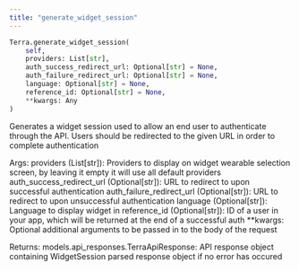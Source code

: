 ```yaml
---
title: "generate_widget_session"
---
```

```python python
Terra.generate_widget_session(
	self,
	providers: List[str],
	auth_success_redirect_url: Optional[str] = None,
	auth_failure_redirect_url: Optional[str] = None,
	language: Optional[str] = None,
	reference_id: Optional[str] = None,
	**kwargs: Any
)

```

Generates a widget session used to allow an end user to authenticate through the API. Users should be redirected to the given URL in order to complete authentication

Args: providers (List\[str\]): Providers to display on widget wearable selection screen, by leaving it empty it will use all default providers auth\_success\_redirect\_url (Optional\[str\]): URL to redirect to upon successful authentication auth\_failure\_redirect\_url (Optional\[str\]): URL to redirect to upon unsuccessful authentication language (Optional\[str\]): Language to display widget in reference\_id (Optional\[str\]): ID of a user in your app, which will be returned at the end of a successful auth \*\*kwargs: Optional additional arguments to be passed in to the body of the request

Returns: models.api\_responses.TerraApiResponse: API response object containing WidgetSession parsed response object if no error has occured



